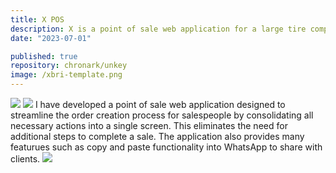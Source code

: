 ```yaml
---
title: X POS
description: X is a point of sale web application for a large tire company in South America. It It assists its sellers in accelerating their sales.
date: "2023-07-01"

published: true
repository: chronark/unkey
image: /xbri-template.png
---
```


![](/x-01.png)
![](/x-02.png)
I have developed a point of sale web application designed to streamline the order creation process for salespeople by consolidating all necessary actions into a single screen. This eliminates the need for additional steps to complete a sale. The application also provides many featurues such as copy and paste functionality into WhatsApp to share with clients.
![](/x-03.png)
